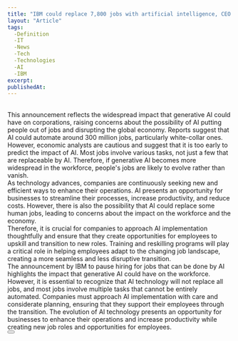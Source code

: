```yaml
---
title: "IBM could replace 7,800 jobs with artificial intelligence, CEO says"
layout: "Article"
tags: 
  -Definition
  -IT
  -News
  -Tech
  -Technologies
  -AI
  -IBM
excerpt:
publishedAt:
---
```

<br/>
This announcement reflects the widespread impact that generative AI could have on corporations, raising concerns about the possibility of AI putting people out of jobs and disrupting the global economy. Reports suggest that AI could automate around 300 million jobs, particularly white-collar ones.
<br/>
However, economic analysts are cautious and suggest that it is too early to predict the impact of AI. Most jobs involve various tasks, not just a few that are replaceable by AI. Therefore, if generative AI becomes more widespread in the workforce, people's jobs are likely to evolve rather than vanish.
<br/>
As technology advances, companies are continuously seeking new and efficient ways to enhance their operations. AI presents an opportunity for businesses to streamline their processes, increase productivity, and reduce costs. However, there is also the possibility that AI could replace some human jobs, leading to concerns about the impact on the workforce and the economy.
<br/>
Therefore, it is crucial for companies to approach AI implementation thoughtfully and ensure that they create opportunities for employees to upskill and transition to new roles. Training and reskilling programs will play a critical role in helping employees adapt to the changing job landscape, creating a more seamless and less disruptive transition.
<br/>
The announcement by IBM to pause hiring for jobs that can be done by AI highlights the impact that generative AI could have on the workforce. However, it is essential to recognize that AI technology will not replace all jobs, and most jobs involve multiple tasks that cannot be entirely automated. Companies must approach AI implementation with care and considerate planning, ensuring that they support their employees through the transition. The evolution of AI technology presents an opportunity for businesses to enhance their operations and increase productivity while creating new job roles and opportunities for employees.
<br/>
<Button
  address="https://www.washingtonpost.com/technology/2023/05/02/ai-jobs-takeover-ibm/"
  text="Source"
/>